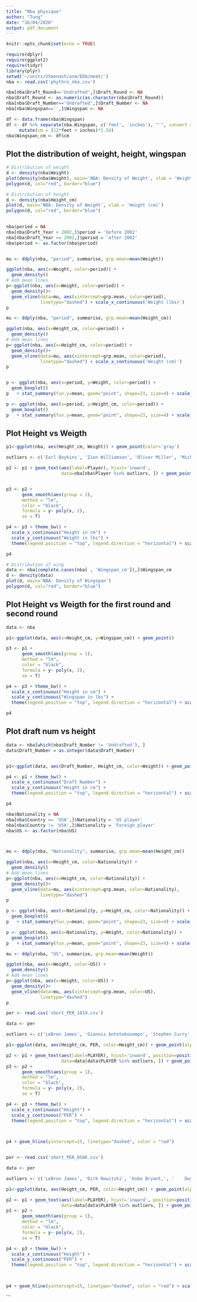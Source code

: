 ```yaml
---
title: "Nba physique"
author: "Tung"
date: "16/04/2020"
output: pdf_document
---
```



```r
knitr::opts_chunk$set(echo = TRUE)
```

```r
require(dplyr)
require(ggplot2)
require(tidyr)
library(plyr)
setwd('~/units/VSmonash/asm/EDA/meat/')
nba <- read.csv('phythro_nba.csv')

nba[nba$Draft_Round=='Undrafted',]$Draft_Round <- NA
nba$Draft_Round <- as.numeric(as.character(nba$Draft_Round))
nba[nba$Draft_Number=='Undrafted',]$Draft_Number <- NA
nba[nba$Wingspan=='',]$Wingspan <- NA

df <- data.frame(nba$Wingspan)
df <- df %>% separate(nba.Wingspan, c('feet', 'inches'), "'", convert = TRUE) %>% 
     mutate(cm = (12*feet + inches)*2.54)
nba$Wingspan_cm <- df$cm
```



## Plot the distribution of weight, height, wingspan

```r
# Distribution of weight
d <- density(nba$Weight)
plot(density(nba$Weight), main='NBA: Density of Weight', xlab = 'Weight (lbs)')
polygon(d, col="red", border="blue")


```


```r
# Distribution of height
d <- density(nba$Height_cm)
plot(d, main='NBA: Density of Weight', xlab = 'Height (cm)')
polygon(d, col="red", border="blue")
  

```



```r
nba$period = NA
nba[nba$Draft_Year < 2002,]$period = 'before 2002'
nba[nba$Draft_Year >= 2002,]$period = 'after 2002'
nba$period <- as.factor(nba$period)


mu <- ddply(nba, "period", summarise, grp.mean=mean(Weight))

ggplot(nba, aes(x=Weight, color=period)) +
  geom_density()
# Add mean lines
p<-ggplot(nba, aes(x=Weight, color=period)) +
  geom_density()+
  geom_vline(data=mu, aes(xintercept=grp.mean, color=period),
             linetype="dashed") + scale_x_continuous('Weight (lbs)')
p

```

```r



mu <- ddply(nba, "period", summarise, grp.mean=mean(Height_cm))

ggplot(nba, aes(x=Height_cm, color=period)) +
  geom_density()
# Add mean lines
p<-ggplot(nba, aes(x=Height_cm, color=period)) +
  geom_density()+
  geom_vline(data=mu, aes(xintercept=grp.mean, color=period),
             linetype="dashed") + scale_x_continuous('Height (cm)')
p



```
```r
p <- ggplot(nba, aes(x=period, y=Weight, color=period)) + 
  geom_boxplot()
p   + stat_summary(fun.y=mean, geom="point", shape=23, size=4) + scale_y_continuous('Weight (lbs)') + scale_x_discrete('period')
```

```r
p <- ggplot(nba, aes(x=period, y=Height_cm, color=period)) + 
  geom_boxplot()
p   + stat_summary(fun.y=mean, geom="point", shape=23, size=4) + scale_y_continuous('Height (cm)') + scale_x_discrete('period')
```

## Plot Height vs Weigth

```r
p1<-ggplot(nba, aes(Height_cm, Weight)) + geom_point(color='gray')

outliers <- c('Earl Boykins', 'Zion Williamson', 'Oliver Miller', 'Michael Sweetney', 'Stanley Roberts', 'LeBron James', 'Jahidi White', 'Sim Bhullar', 'Shaquille O’Neal', 'Giannis Antetokounmpo', 'Nate Robinson', 'Spud Webb', 'Isaiah Thomas', 'Kevin Durant', 'Kristaps Porzingis', 'Kobe Bryant', 'Corey Brewer', 'Shaun Livingston', 'Zhou Qi', ' Yao Ming', 'Tacko Fall', "Shaquille O'Neal")

p2 <- p1 + geom_text(aes(label=Player), hjust='inward',
                     data=nba[nba$Player %in% outliers, ]) + geom_point(data=nba[nba$Player %in% outliers, ], color='green')


p3 <- p2 +
      geom_smooth(aes(group = 1),
      method = "lm",
      color = "black",
      formula = y~ poly(x, 2),
      se = T)

p4 <- p3 + theme_bw() + 
  scale_x_continuous("Height in cm") +
  scale_y_continuous("Weight in lbs") +
  theme(legend.position = "top", legend.direction = "horizontal") + scale_color_gradientn(colours = rainbow(5))

p4

```





```r
# Distribution of wing
data <- nba[complete.cases(nba[ , 'Wingspan_cm']),]$Wingspan_cm
d <- density(data)
plot(d, main='NBA: Density of Wingspan')
polygon(d, col="red", border="blue")
```

## Plot Height vs Weigth for the first round and second round



```r
data <- nba

p1<-ggplot(data, aes(x=Height_cm, y=Wingspan_cm)) + geom_point()

p3 <- p1 +
      geom_smooth(aes(group = 1),
      method = "lm",
      color = "black",
      formula = y~ poly(x, 2),
      se = T)

p4 <- p3 + theme_bw() + 
  scale_x_continuous("Height in cm") +
  scale_y_continuous("Wingspan in lbs") +
  theme(legend.position = "top", legend.direction = "horizontal") + scale_color_gradientn(colours = rainbow(5))

p4

```



## Plot draft num vs height
```r
data <- nba[which(nba$Draft_Number != 'Undrafted'), ]
data$Draft_Number = as.integer(data$Draft_Number)


p1<-ggplot(data, aes(Draft_Number, Height_cm, color=Weight)) + geom_point(alpha = .4)

p4 <- p1 + theme_bw() + 
  scale_x_continuous("Draft Number") +
  scale_y_continuous("Height in cm") +
  theme(legend.position = "top", legend.direction = "horizontal") + scale_color_gradientn(colours = rainbow(5))

p4

```

```r
nba$Nationality = NA
nba[nba$Country == 'USA',]$Nationality = 'US player'
nba[nba$Country != 'USA',]$Nationality = 'Foreign player'
nba$US <- as.factor(nba$US)



mu <- ddply(nba, "Nationality", summarise, grp.mean=mean(Height_cm))

ggplot(nba, aes(x=Height_cm, color=Nationality)) +
  geom_density()
# Add mean lines
p<-ggplot(nba, aes(x=Height_cm, color=Nationality)) +
  geom_density()+
  geom_vline(data=mu, aes(xintercept=grp.mean, color=Nationality),
             linetype="dashed")
p

```
```r
p <- ggplot(nba, aes(x=Nationality, y=Height_cm, color=Nationality)) + 
  geom_boxplot()
p   + stat_summary(fun.y=mean, geom="point", shape=23, size=4) + scale_y_continuous('Height (cm)') + scale_x_discrete('Nationality')
```


```r
p <- ggplot(nba, aes(x=Nationality, y=Weight, color=Nationality)) + 
  geom_boxplot()
p   + stat_summary(fun.y=mean, geom="point", shape=23, size=4) + scale_y_continuous('Weight (lbs)') + scale_x_discrete('Nationality')

```


```r
mu <- ddply(nba, "US", summarise, grp.mean=mean(Weight))

ggplot(nba, aes(x=Weight, color=US)) +
  geom_density()
# Add mean lines
p<-ggplot(nba, aes(x=Weight, color=US)) +
  geom_density()+
  geom_vline(data=mu, aes(xintercept=grp.mean, color=US),
             linetype="dashed")
p

```
```r
per <- read.csv('short_PER_1819.csv')

data <- per

outliers <- c('LeBron James', 'Giannis Antetokounmpo', 'Stephen Curry', 'Draymond Green', 'Kevin Durant', 'Kristaps Porzingis', 'Paul George', 'Rudy Gobert', 'Marcus Smart', 'Anthony Davis', 'Patrick Beverley', 'Jimmy Butler', 'Kawhi Leonard', 'Jrue Holiday', 'James Harden', 'Nikola Jokic', 'Joel Embiid', 'Kyrie Irving')

p1<-ggplot(data, aes(Height_cm, PER, color=Height_cm)) + geom_point(alpha = .4)

p2 <- p1 + geom_text(aes(label=PLAYER), hjust='inward', position=position_jitter(width=2,height=3), fontface='bold',
                     data=data[data$PLAYER %in% outliers, ]) + geom_point(data=data[data$PLAYER %in% outliers, ], color='green')
p3 <- p2 +
      geom_smooth(aes(group = 1),
      method = "lm",
      color = "black",
      formula = y~ poly(x, 2),
      se = T)

p4 <- p3 + theme_bw() + 
  scale_x_continuous("Height") +
  scale_y_continuous("PER") +
  theme(legend.position = "top", legend.direction = "horizontal") + scale_color_gradient(low = "#0091ff", high = "#f0650e") + scale_x_continuous('Height (cm)')

  

p4 + geom_hline(yintercept=15, linetype="dashed", color = "red")



```

```r

per <- read.csv('short_PER_0506.csv')

data <- per

outliers <- c('LeBron James', 'Dirk Nowitzki', 'Kobe Bryant,', '	Dwyane Wade', 'Kevin Garnett', 'Allen Iverson', 'Yao Ming', "Shaquille O'Neal", 'Ray Allen', 	"Manu Ginobili", "Ben Wallace", "Tim Duncan")

p1<-ggplot(data, aes(Height_cm, PER, color=Height_cm)) + geom_point(alpha = .4,  show.legend = FALSE)

p2 <- p1 + geom_text(aes(label=PLAYER), hjust='inward', position=position_jitter(width=3,height=3), fontface='bold',
                     data=data[data$PLAYER %in% outliers, ]) + geom_point(data=data[data$PLAYER %in% outliers, ], color='green')
p3 <- p2 +
      geom_smooth(aes(group = 1),
      method = "lm",
      color = "black",
      formula = y~ poly(x, 2),
      se = T)

p4 <- p3 + theme_bw() + 
  scale_x_continuous("Height") +
  scale_y_continuous("PER") +
  theme(legend.position = "top", legend.direction = "horizontal") + scale_color_gradient(low = "#0091ff", high = "#f0650e")

  

p4 + geom_hline(yintercept=15, linetype="dashed", color = "red") + scale_x_continuous('Height (cm)')


```

```

